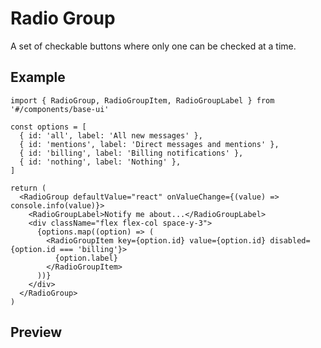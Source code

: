 
<Meta of={Stories} />

# Radio Group

A set of checkable buttons where only one can be checked at a time.

## Example

```tsx
import { RadioGroup, RadioGroupItem, RadioGroupLabel } from '#/components/base-ui'

const options = [
  { id: 'all', label: 'All new messages' },
  { id: 'mentions', label: 'Direct messages and mentions' },
  { id: 'billing', label: 'Billing notifications' },
  { id: 'nothing', label: 'Nothing' },
]

return (
  <RadioGroup defaultValue="react" onValueChange={(value) => console.info(value)}>
    <RadioGroupLabel>Notify me about...</RadioGroupLabel>
    <div className="flex flex-col space-y-3">
      {options.map((option) => (
        <RadioGroupItem key={option.id} value={option.id} disabled={option.id === 'billing'}>
          {option.label}
        </RadioGroupItem>
      ))}
    </div>
  </RadioGroup>
)
```

## Preview

<Primary />
